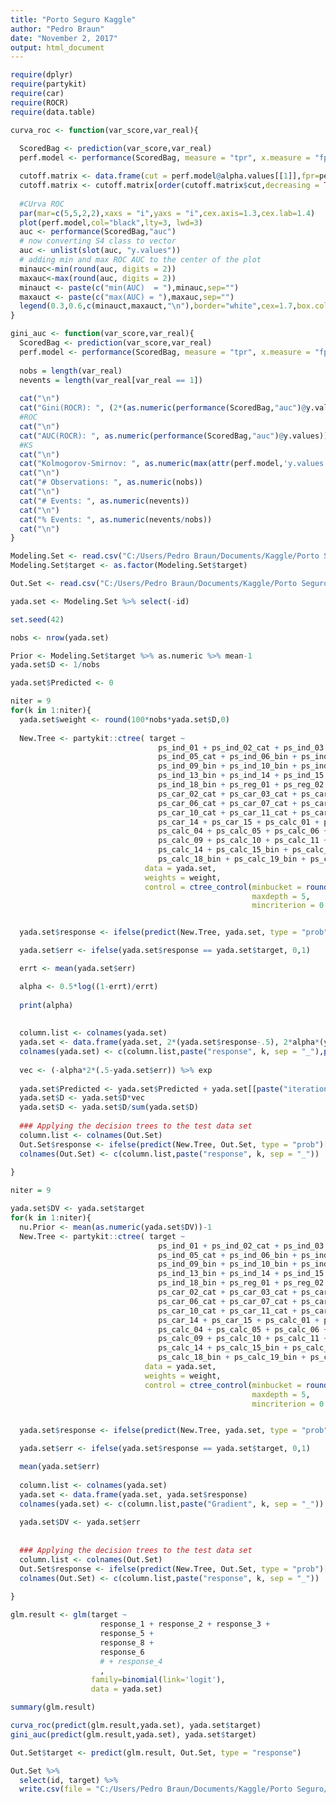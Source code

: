 ---
title: "Porto Seguro Kaggle"
author: "Pedro Braun"
date: "November 2, 2017"
output: html_document
---

```{r setup, include=FALSE}
require(dplyr)
require(partykit)
require(car)
require(ROCR)
require(data.table)
```

```{r UseFunction, include=FALSE}
curva_roc <- function(var_score,var_real){
  
  ScoredBag <- prediction(var_score,var_real)
  perf.model <- performance(ScoredBag, measure = "tpr", x.measure = "fpr")

  cutoff.matrix <- data.frame(cut = perf.model@alpha.values[[1]],fpr=perf.model@x.values[[1]],tpr=perf.model@y.values[[1]])
  cutoff.matrix <- cutoff.matrix[order(cutoff.matrix$cut,decreasing = TRUE),]
  
  #CUrva ROC
  par(mar=c(5,5,2,2),xaxs = "i",yaxs = "i",cex.axis=1.3,cex.lab=1.4)
  plot(perf.model,col="black",lty=3, lwd=3)
  auc <- performance(ScoredBag,"auc")
  # now converting S4 class to vector
  auc <- unlist(slot(auc, "y.values"))
  # adding min and max ROC AUC to the center of the plot
  minauc<-min(round(auc, digits = 2))
  maxauc<-max(round(auc, digits = 2))
  minauct <- paste(c("min(AUC)  = "),minauc,sep="")
  maxauct <- paste(c("max(AUC) = "),maxauc,sep="")
  legend(0.3,0.6,c(minauct,maxauct,"\n"),border="white",cex=1.7,box.col = "white")
}

gini_auc <- function(var_score,var_real){
  ScoredBag <- prediction(var_score,var_real)
  perf.model <- performance(ScoredBag, measure = "tpr", x.measure = "fpr")
  
  nobs = length(var_real)
  nevents = length(var_real[var_real == 1])
  
  cat("\n")
  cat("Gini(ROCR): ", (2*(as.numeric(performance(ScoredBag,"auc")@y.values)) -1))
  #ROC
  cat("\n")
  cat("AUC(ROCR): ", as.numeric(performance(ScoredBag,"auc")@y.values))
  #KS
  cat("\n")
  cat("Kolmogorov-Smirnov: ", as.numeric(max(attr(perf.model,'y.values')[[1]]-attr(perf.model,'x.values')[[1]])))
  cat("\n")
  cat("# Observations: ", as.numeric(nobs))
  cat("\n")
  cat("# Events: ", as.numeric(nevents))
  cat("\n")
  cat("% Events: ", as.numeric(nevents/nobs))
  cat("\n")
}

Modeling.Set <- read.csv("C:/Users/Pedro Braun/Documents/Kaggle/Porto Seguro/train.csv")
Modeling.Set$target <- as.factor(Modeling.Set$target)

Out.Set <- read.csv("C:/Users/Pedro Braun/Documents/Kaggle/Porto Seguro/test.csv")
```

```{r Boosting Functions}
yada.set <- Modeling.Set %>% select(-id)

set.seed(42)

nobs <- nrow(yada.set)

Prior <- Modeling.Set$target %>% as.numeric %>% mean-1
yada.set$D <- 1/nobs

yada.set$Predicted <- 0

niter = 9
for(k in 1:niter){
  yada.set$weight <- round(100*nobs*yada.set$D,0)
  
  New.Tree <- partykit::ctree( target ~
                                 ps_ind_01 + ps_ind_02_cat + ps_ind_03 + ps_ind_04_cat +
                                 ps_ind_05_cat + ps_ind_06_bin + ps_ind_07_bin + ps_ind_08_bin +
                                 ps_ind_09_bin + ps_ind_10_bin + ps_ind_11_bin + ps_ind_12_bin +
                                 ps_ind_13_bin + ps_ind_14 + ps_ind_15 + ps_ind_16_bin + ps_ind_17_bin +
                                 ps_ind_18_bin + ps_reg_01 + ps_reg_02 + ps_reg_03 + ps_car_01_cat +
                                 ps_car_02_cat + ps_car_03_cat + ps_car_04_cat + ps_car_05_cat +
                                 ps_car_06_cat + ps_car_07_cat + ps_car_08_cat + ps_car_09_cat +
                                 ps_car_10_cat + ps_car_11_cat + ps_car_11 + ps_car_12 + ps_car_13 +
                                 ps_car_14 + ps_car_15 + ps_calc_01 + ps_calc_02 + ps_calc_03 +
                                 ps_calc_04 + ps_calc_05 + ps_calc_06 + ps_calc_07 + ps_calc_08 +
                                 ps_calc_09 + ps_calc_10 + ps_calc_11 + ps_calc_12 + ps_calc_13 +
                                 ps_calc_14 + ps_calc_15_bin + ps_calc_16_bin + ps_calc_17_bin +
                                 ps_calc_18_bin + ps_calc_19_bin + ps_calc_20_bin,
                              data = yada.set,
                              weights = weight,
                              control = ctree_control(minbucket = round(nrow(yada.set)/20),
                                                      maxdepth = 5,
                                                      mincriterion = 0.99))


  yada.set$response <- ifelse(predict(New.Tree, yada.set, type = "prob")[,2] >= Prior,1,0)

  yada.set$err <- ifelse(yada.set$response == yada.set$target, 0,1)

  errt <- mean(yada.set$err)

  alpha <- 0.5*log((1-errt)/errt)
  
  print(alpha)
  
  
  column.list <- colnames(yada.set)
  yada.set <- data.frame(yada.set, 2*(yada.set$response-.5), 2*alpha*(yada.set$response-.5))
  colnames(yada.set) <- c(column.list,paste("response", k, sep = "_"),paste("iteration", k, sep = "_"))
  
  vec <- (-alpha*2*(.5-yada.set$err)) %>% exp
  
  yada.set$Predicted <- yada.set$Predicted + yada.set[[paste("iteration", k, sep = "_")]]
  yada.set$D <- yada.set$D*vec
  yada.set$D <- yada.set$D/sum(yada.set$D)
  
  ### Applying the decision trees to the test data set
  column.list <- colnames(Out.Set)
  Out.Set$response <- ifelse(predict(New.Tree, Out.Set, type = "prob")[,2] >= Prior,1,-1)
  colnames(Out.Set) <- c(column.list,paste("response", k, sep = "_"))
  
}

```

```{r Gradient Boosting}

niter = 9

yada.set$DV <- yada.set$target
for(k in 1:niter){
  nu.Prior <- mean(as.numeric(yada.set$DV))-1
  New.Tree <- partykit::ctree( target ~
                                 ps_ind_01 + ps_ind_02_cat + ps_ind_03 + ps_ind_04_cat +
                                 ps_ind_05_cat + ps_ind_06_bin + ps_ind_07_bin + ps_ind_08_bin +
                                 ps_ind_09_bin + ps_ind_10_bin + ps_ind_11_bin + ps_ind_12_bin +
                                 ps_ind_13_bin + ps_ind_14 + ps_ind_15 + ps_ind_16_bin + ps_ind_17_bin +
                                 ps_ind_18_bin + ps_reg_01 + ps_reg_02 + ps_reg_03 + ps_car_01_cat +
                                 ps_car_02_cat + ps_car_03_cat + ps_car_04_cat + ps_car_05_cat +
                                 ps_car_06_cat + ps_car_07_cat + ps_car_08_cat + ps_car_09_cat +
                                 ps_car_10_cat + ps_car_11_cat + ps_car_11 + ps_car_12 + ps_car_13 +
                                 ps_car_14 + ps_car_15 + ps_calc_01 + ps_calc_02 + ps_calc_03 +
                                 ps_calc_04 + ps_calc_05 + ps_calc_06 + ps_calc_07 + ps_calc_08 +
                                 ps_calc_09 + ps_calc_10 + ps_calc_11 + ps_calc_12 + ps_calc_13 +
                                 ps_calc_14 + ps_calc_15_bin + ps_calc_16_bin + ps_calc_17_bin +
                                 ps_calc_18_bin + ps_calc_19_bin + ps_calc_20_bin,
                              data = yada.set,
                              weights = weight,
                              control = ctree_control(minbucket = round(nrow(yada.set)/20),
                                                      maxdepth = 5,
                                                      mincriterion = 0.99))


  yada.set$response <- ifelse(predict(New.Tree, yada.set, type = "prob")[,2] >= nu.Prior,1,0)

  yada.set$err <- ifelse(yada.set$response == yada.set$target, 0,1)

  mean(yada.set$err)
  
  column.list <- colnames(yada.set)
  yada.set <- data.frame(yada.set, yada.set$response)
  colnames(yada.set) <- c(column.list,paste("Gradient", k, sep = "_"))
  
  yada.set$DV <- yada.set$err
  
  
  ### Applying the decision trees to the test data set
  column.list <- colnames(Out.Set)
  Out.Set$response <- ifelse(predict(New.Tree, Out.Set, type = "prob")[,2] >= Prior,1,-1)
  colnames(Out.Set) <- c(column.list,paste("response", k, sep = "_"))
  
}

```


```{r import and prepare data}

glm.result <- glm(target ~ 
                    response_1 + response_2 + response_3 + 
                    response_5 + 
                    response_8 +
                    response_6
                    # + response_4
                    ,
                  family=binomial(link='logit'),
                  data = yada.set)

summary(glm.result)

curva_roc(predict(glm.result,yada.set), yada.set$target)
gini_auc(predict(glm.result,yada.set), yada.set$target)

```

```{r scoring model}

Out.Set$target <- predict(glm.result, Out.Set, type = "response")

```

```{r output}
Out.Set %>% 
  select(id, target) %>% 
  write.csv(file = "C:/Users/Pedro Braun/Documents/Kaggle/Porto Seguro/Submission.csv", row.names = F)
```